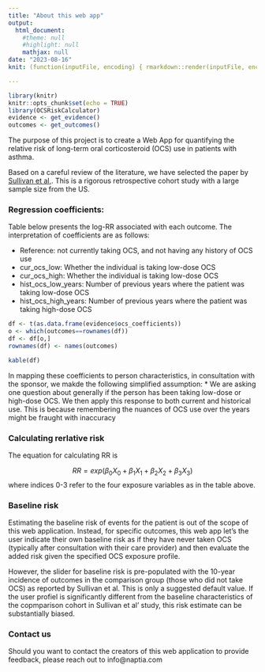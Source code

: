```yaml
---
title: "About this web app"
output: 
  html_document: 
    #theme: null
    #highlight: null
    mathjax: null
date: "2023-08-16"
knit: (function(inputFile, encoding) { rmarkdown::render(inputFile, encoding = encoding, output_file = file.path(dirname(inputFile), '/www/About.html')) })

---
```


```r
library(knitr)
knitr::opts_chunk$set(echo = TRUE)
library(OCSRiskCalculator)
evidence <- get_evidence()
outcomes <- get_outcomes()
```

The purpose of this project is to create a Web App for quantifying the relative risk of long-term oral corticosteroid (OCS) use in patients with asthma.

Based on a careful review of the literature, we have selected the paper by [Sullivan et al, ](http://dx.doi.org/10.1016/j.jaci.2017.04.009){target="_blank"}. This is a rigorous retrospective cohort study with a large sample size from the US.


### Regression coefficients:
Table below presents the log-RR associated with each outcome. 
The interpretation of coefficients are as follows:

* Reference: not currently taking OCS, and not having any history of OCS use
* cur_ocs_low: Whether the individual is taking low-dose OCS
* cur_ocs_high: Whether the individual is taking low-dose OCS
* hist_ocs_low_years: Number of previous years where the patient was taking low-dose OCS
* hist_ocs_high_years:  Number of previous years where the patient was taking high-dose OCS

```r
df <- t(as.data.frame(evidence$ocs_coefficients))
o <- which(outcomes==rownames(df))
df <- df[o,]
rownames(df) <- names(outcomes)

kable(df)
```

In mapping these coefficients to person characteristics, in consultation with the sponsor, we makde the following simplified assumption: 
* We are asking one question about generally if the person has been taking low-dose or high-dose OCS. We then apply this response to both current and historical use. This is because remembering the nuances of OCS use over the years might be fraught with inaccuracy



### Calculating rerlative risk

The equation for calculating RR is

$$ RR = exp(\beta_0X_0+\beta_1X_1+\beta_2X_2+\beta_3X_3) $$
where indices 0-3 refer to the four exposure variables as in the table above.



### Baseline risk
Estimating the baseline risk of events for the patient is out of the scope of this web application. Instead, for specific outcomes, this web app let's the user indicate their own baseline risk as if they have never taken OCS (typically after consultation with their care provider) and then evaluate the added risk given the specified OCS exposure profile.

However, the slider for baseline risk is pre-populated with the 10-year incidence of outcomes in the comparison group (those who did not take OCS) as reported by Sullivan et al. This is only a suggested default value. If the user profiel is significantly different from the baseline characteristics of the copmparison cohort in Sullivan et al' study, this risk estimate can be substantially biased.


### Contact us
Should you want to contact the creators of this web application to provide feedback, please reach out to info@naptia.com
